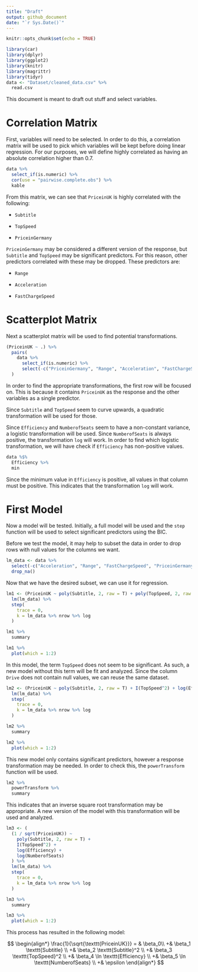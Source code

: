 ```yaml
---
title: "Draft"
output: github_document
date: "`r Sys.Date()`"
---
```


```r
knitr::opts_chunk$set(echo = TRUE)
```

```r
library(car)
library(dplyr)
library(ggplot2)
library(knitr)
library(magrittr)
library(tidyr)
data <- "Dataset/cleaned_data.csv" %>%
  read.csv
```

This document is meant to draft out stuff and select variables.

# Correlation Matrix

First, variables will need to be selected. In order to do this, a correlation matrix will be used to pick which variables will be kept before doing linear regression. For our purposes, we will define highly correlated as having an absolute correlation higher than 0.7.

```r
data %>%
  select_if(is.numeric) %>%
  cor(use = "pairwise.complete.obs") %>%
  kable
```
From this matrix, we can see that `PriceinUK` is highly correlated with the following:

* `Subtitle`

* `TopSpeed`

* `PriceinGermany`

`PriceinGermany` may be considered a different version of the response, but `Subtitle` and `TopSpeed` may be significant predictors. For this reason, other predictors correlated with these may be dropped. These predictors are:

* `Range`

* `Acceleration`

* `FastChargeSpeed`

# Scatterplot Matrix

Next a scatterplot matrix will be used to find potential transformations.

```r
(PriceinUK ~ .) %>%
  pairs(
    data %>%
      select_if(is.numeric) %>%
      select(-c("PriceinGermany", "Range", "Acceleration", "FastChargeSpeed"))
  )
```
In order to find the appropriate transformations, the first row will be focused on. This is because it contains `PriceinUK` as the response and the other variables as a single predictor.

Since `Subtitle` and `TopSpeed` seem to curve upwards, a quadratic transformation will be used for those.

Since `Efficiency` and `NumberofSeats` seem to have a non-constant variance, a logistic transformation will be used. Since `NumberofSeats` is always positive, the transformation `log` will work. In order to find which logistic transformation, we will have check if `Efficiency` has non-positive values.

```r
data %$%
  Efficiency %>%
  min
```

Since the minimum value in `Efficiency` is positive, all values in that column must be positive. This indicates that the transformation `log` will work.

# First Model

Now a model will be tested. Initially, a full model will be used and the `step` function will be used to select significant predictors using the BIC.

Before we test the model, it may help to subset the data in order to drop rows with null values for the columns we want.

```r
lm_data <- data %>%
  select(-c("Acceleration", "Range", "FastChargeSpeed", "PriceinGermany")) %>%
  drop_na()
```

Now that we have the desired subset, we can use it for regression.

```r
lm1 <- (PriceinUK ~ poly(Subtitle, 2, raw = T) + poly(TopSpeed, 2, raw = T) + log(Efficiency) + log(NumberofSeats) + Drive) %>%
  lm(lm_data) %>%
  step(
    trace = 0,
    k = lm_data %>% nrow %>% log
  )

lm1 %>%
  summary

lm1 %>%
  plot(which = 1:2)
```

In this model, the term `TopSpeed` does not seem to be significant. As such, a new model without this term will be fit and analyzed. Since the column `Drive` does not contain null values, we can reuse the same dataset.

```r
lm2 <- (PriceinUK ~ poly(Subtitle, 2, raw = T) + I(TopSpeed^2) + log(Efficiency) + log(NumberofSeats)) %>%
  lm(lm_data) %>%
  step(
    trace = 0,
    k = lm_data %>% nrow %>% log
  )

lm2 %>%
  summary

lm2 %>%
  plot(which = 1:2)
```

This new model only contains significant predictors, however a response transformation may be needed. In order to check this, the `powerTransform` function will be used.

```r
lm2 %>%
  powerTransform %>%
  summary
```

This indicates that an inverse square root transformation may be appropriate. A new version of the model with this transformation will be used and analyzed.

```r
lm3 <- (
  (1 / sqrt(PriceinUK)) ~
    poly(Subtitle, 2, raw = T) +
    I(TopSpeed^2) +
    log(Efficiency) +
    log(NumberofSeats)
  ) %>%
  lm(lm_data) %>%
  step(
    trace = 0,
    k = lm_data %>% nrow %>% log
  )

lm3 %>%
  summary

lm3 %>%
  plot(which = 1:2)
```

This process has resulted in the following model:

$$
\begin{align*}
\frac{1}{\sqrt{\texttt{PriceinUK}}} = & \beta_0\\
+& \beta_1 \texttt{Subtitle} \\
+& \beta_2 \texttt{Subtitle}^2 \\
+& \beta_3 \texttt{TopSpeed}^2 \\
+& \beta_4 \ln \texttt{Efficiency} \\
+& \beta_5 \ln \texttt{NumberofSeats} \\
+& \epsilon
\end{align*}
$$